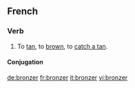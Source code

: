 ==French==

===Verb===
{{infl|fr|verb}}

# To [[tan]], to [[brown]], to [[catch a tan]]. 

====Conjugation====
{{fr-conj-er|bronz|avoir}}

[[de:bronzer]]
[[fr:bronzer]]
[[it:bronzer]]
[[vi:bronzer]]